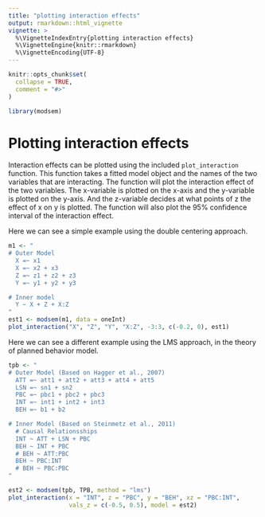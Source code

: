 ```yaml
---
title: "plotting interaction effects"
output: rmarkdown::html_vignette
vignette: >
  %\VignetteIndexEntry{plotting interaction effects}
  %\VignetteEngine{knitr::rmarkdown}
  %\VignetteEncoding{UTF-8}
---
```


```r
knitr::opts_chunk$set(
  collapse = TRUE,
  comment = "#>"
)
```

```r
library(modsem)
```

# Plotting interaction effects 
Interaction effects can be plotted using the included `plot_interaction` function.
This function takes a fitted model object and the names of the two variables 
that are interacting. 
The function will plot the interaction effect of the two variables. 
The x-variable is plotted on the x-axis and the y-variable is plotted on the y-axis. 
And the z-variable decides at what points of z the effect of x on y is plotted.
The function will also plot the 95% confidence interval of the interaction effect.

Here we can see a simple example using the double centering approach. 
```r
m1 <- "
# Outer Model
  X =~ x1
  X =~ x2 + x3
  Z =~ z1 + z2 + z3
  Y =~ y1 + y2 + y3

# Inner model
  Y ~ X + Z + X:Z
"
est1 <- modsem(m1, data = oneInt)
plot_interaction("X", "Z", "Y", "X:Z", -3:3, c(-0.2, 0), est1)

```
Here we can see a different example using the LMS approach, in the 
theory of planned behavior model.

```r
tpb <- "
# Outer Model (Based on Hagger et al., 2007)
  ATT =~ att1 + att2 + att3 + att4 + att5
  LSN =~ sn1 + sn2
  PBC =~ pbc1 + pbc2 + pbc3
  INT =~ int1 + int2 + int3
  BEH =~ b1 + b2

# Inner Model (Based on Steinmetz et al., 2011)
  # Causal Relationsships
  INT ~ ATT + LSN + PBC
  BEH ~ INT + PBC
  # BEH ~ ATT:PBC
  BEH ~ PBC:INT
  # BEH ~ PBC:PBC
"

est2 <- modsem(tpb, TPB, method = "lms")
plot_interaction(x = "INT", z = "PBC", y = "BEH", xz = "PBC:INT", 
                 vals_z = c(-0.5, 0.5), model = est2)
```
